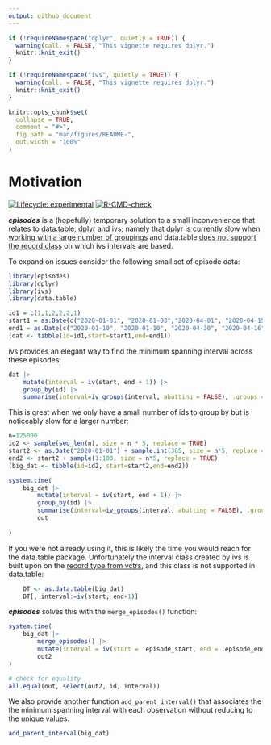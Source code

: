 ```yaml
---
output: github_document
---
```


<!-- README.md is generated from README.Rmd. Please edit that file -->

```r
if (!requireNamespace("dplyr", quietly = TRUE)) {
  warning(call. = FALSE, "This vignette requires dplyr.")
  knitr::knit_exit()
}

if (!requireNamespace("ivs", quietly = TRUE)) {
  warning(call. = FALSE, "This vignette requires dplyr.")
  knitr::knit_exit()
}

knitr::opts_chunk$set(
  collapse = TRUE,
  comment = "#>",
  fig.path = "man/figures/README-",
  out.width = "100%"
)
```

# Motivation

<!-- badges: start -->
[![Lifecycle: experimental](https://img.shields.io/badge/lifecycle-experimental-orange.svg)](https://lifecycle.r-lib.org/articles/stages.html#experimental)
[![R-CMD-check](https://github.com/TimTaylor/episodes/workflows/R-CMD-check/badge.svg)](https://github.com/TimTaylor/episodes/actions)
<!-- badges: end -->

***episodes*** is a (hopefully) temporary solution to a small inconvenience
that relates to [data.table](https://cran.r-project.org/package=data.table),
[dplyr](https://cran.r-project.org/package=dplyr) and
[ivs](https://cran.r-project.org/package=ivs); namely that dplyr is currently
[slow when working with a large number of groupings](https://github.com/tidyverse/dplyr/issues/5017)
and data.table [does not support the record class](https://github.com/Rdatatable/data.table/issues/4910)
on which ivs intervals are based.

To expand on issues consider the following small set of episode data:

```r
library(episodes)
library(dplyr)
library(ivs)
library(data.table)

id1 = c(1,1,2,2,2,1)
start1 = as.Date(c("2020-01-01", "2020-01-03","2020-04-01", "2020-04-15", "2020-04-17", "2020-05-01"))
end1 = as.Date(c("2020-01-10", "2020-01-10", "2020-04-30", "2020-04-16", "2020-04-19", "2020-10-01"))
(dat <- tibble(id=id1,start=start1,end=end1))
```

ivs provides an elegant way to find the minimum spanning interval across
these episodes:

```r
dat |>
    mutate(interval = iv(start, end + 1)) |>
    group_by(id) |>
    summarise(interval=iv_groups(interval, abutting = FALSE), .groups = "drop")
```

This is great when we only have a small number of ids to group by but is
noticeably slow for a larger number:

```r
n=125000
id2 <- sample(seq_len(n), size = n * 5, replace = TRUE)
start2 <- as.Date("2020-01-01") + sample.int(365, size = n*5, replace = TRUE)
end2 <- start2 + sample(1:100, size = n*5, replace = TRUE)
(big_dat <- tibble(id=id2, start=start2,end=end2))

system.time(
    big_dat |>
        mutate(interval = iv(start, end + 1)) |>
        group_by(id) |>
        summarise(interval=iv_groups(interval, abutting = FALSE), .groups = "drop") ->
        out
        
)
```

If you were not already using it, this is likely the time you would reach for
the data.table package. Unfortunately the interval class created by ivs is built
upon on the [record type from vctrs](https://vctrs.r-lib.org/reference/new_rcrd.html),
and this class is not supported in data.table:

```r
    DT <- as.data.table(big_dat)
    DT[, interval:=iv(start, end+1)]
```

***episodes*** solves this with the `merge_episodes()` function:

```r
system.time(
    big_dat |> 
        merge_episodes() |> 
        mutate(interval = iv(start = .episode_start, end = .episode_end + 1)) ->
        out2
)

# check for equality
all.equal(out, select(out2, id, interval))
```

We also provide another function `add_parent_interval()` that associates the
the minimum spanning interval with each observation without reducing to the
unique values:

```r
add_parent_interval(big_dat)
```
